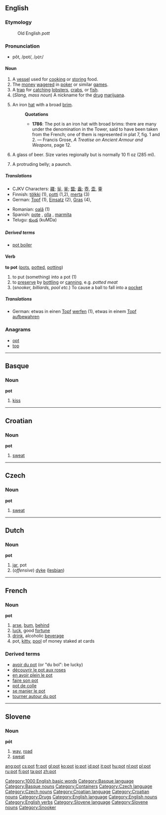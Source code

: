 ==English==

===Etymology===
:Old English ''pott''

===Pronunciation===
*pŏt, /pɒt/, /<tt>pQt</tt>/

====Noun====
{{en-noun-reg}}

# A [[vessel]] used for [[cook]]ing or [[store|storing]] food.
# The [[money]] [[wager]]ed in [[poker]] or similar [[game]]s.
# A [[trap]] for [[catch]]ing [[lobster]]s, [[crab]]s, or [[fish]].
# (''Slang, mass noun'') A nickname for the [[drug]] [[marijuana]].
# {{archaic}} An iron [[hat]] with a broad [[brim]].
#:'''Quotations'''
#:*'''1786''':  The pot is an iron hat with broad brims: there are many under the denomination in the Tower, said to have been taken from the French; one of them is represented in plat 7, fig. 1 and 2. &mdash; Francis Grose, ''A Treatise on Ancient Armour and Weapons'', page 12.
# {{AU}} A glass of beer. Size varies regionally but is normally 10 fl oz (285 ml).
# {{slang}} A protruding belly; a paunch.

=====Translations=====
{{top}}
*CJKV Characters: [[鬷]]; [[釡]], [[釜]]; [[盬]]; [[盎]]; [[壺]], [[壶]], [[壷]]
*Finnish: [[tölkki]] (1), [[potti]] (1,2), [[merta]] (3)
*German: [[Topf]] (1), [[Einsatz]] (2), [[Gras]] (4), 
{{mid}}
*Romanian: [[oală]] {{f}} (1)
*Spanish: [[pote]] {{m}}, [[olla]] {{f}}, [[marmita]] {{f}}
*Telugu: [[కుండ]] (kuMDa) 
{{bottom}}

=====Derived terms=====
*[[pot boiler]]

====Verb====
'''to pot''' ([[pots]], [[potted]], [[potting]])

# to put (something) into a pot (1)
# to [[preserve]] by [[bottle|bottling]] or [[can]]ning, e.g. ''potted meat''
# (''snooker, billiards, pool etc.'') To cause a ball to fall into a [[pocket]]

=====Translations=====
*German: etwas in einen [[Topf]] [[werfen]] (1), etwas in einem [[Topf]] [[aufbewahren]]

===Anagrams===
*[[opt]]
*[[top]]
----
==Basque==
===Noun===
'''pot'''

# [[kiss]]
----
==Croatian==
===Noun===
'''pot''' {{m}}

#[[sweat]]
----
==Czech==
===Noun===
'''pot'''

#[[sweat]]
----
==Dutch==
===Noun===
'''pot''' {{m}}

# [[jar]], pot
# (''offensive'') [[dyke]] ([[lesbian]])
----
==French==
===Noun===
'''pot''' {{m}}

# [[arse]], [[bum]], [[behind]]
# [[luck]], good [[fortune]]
# [[drink]], alcoholic [[beverage]]
# pot, [[kitty]], [[pool]] of money staked at cards

===Derived terms===
*[[avoir du pot]] (or "du bol": be lucky)
*[[découvrir le pot aux roses]]
*[[en avoir plein le pot]]
*[[faire son pot]]
*[[pot de colle]]
*[[se manier le pot]]
*[[tourner autour du pot]]
----
==Slovene==
===Noun===
'''pót'''

# [[way]], [[road]]
# [[sweat]]

[[Category:1000 English basic words]]
[[Category:Basque language]]
[[Category:Basque nouns]]
[[Category:Containers]]
[[Category:Czech language]]
[[Category:Czech nouns]]
[[Category:Croatian language]]
[[Category:Croatian nouns]]
[[Category:Drugs]]
[[Category:English language]]
[[Category:English nouns]]
[[Category:English verbs]]
[[Category:Slovene language]]
[[Category:Slovene nouns]]
[[Category:Snooker]]

[[ang:pot]]
[[cs:pot]]
[[fr:pot]]
[[gl:pot]]
[[ko:pot]]
[[io:pot]]
[[id:pot]]
[[it:pot]]
[[hu:pot]]
[[nl:pot]]
[[pl:pot]]
[[ru:pot]]
[[fi:pot]]
[[ta:pot]]
[[zh:pot]]